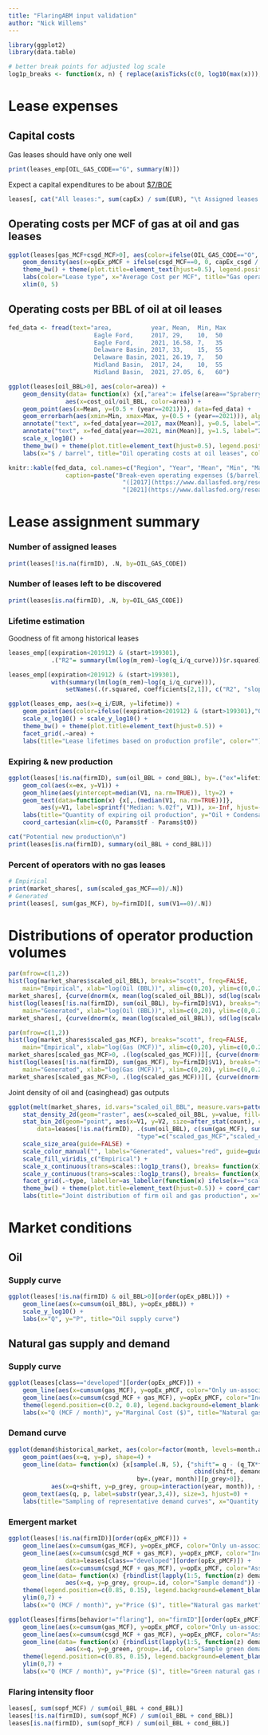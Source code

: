 ```yaml
---
title: "FlaringABM input validation"
author: "Nick Willems"
---
```


```r
library(ggplot2)
library(data.table)

# better break points for adjusted log scale
log1p_breaks <- function(x, n) { replace(axisTicks(c(0, log10(max(x))), log=TRUE, n=n), 1, 0) }
```

# Lease expenses
## Capital costs  
Gas leases should have only one well
```r
print(leases_emp[OIL_GAS_CODE=="G", summary(N)])
```

Expect a capital expenditures to be about [$7/BOE](http://graphics.wsj.com/oil-barrel-breakdown/)
```r
leases[, cat("All leases:", sum(capEx) / sum(EUR), "\t Assigned leases:", .SD[!is.na(firmID), sum(capEx) / sum(EUR)])]
```

## Operating costs per MCF of gas at oil and gas leases  
```r
ggplot(leases[gas_MCF+csgd_MCF>0], aes(color=ifelse(OIL_GAS_CODE=="O", "Oil", "Gas"))) +
    geom_density(aes(x=opEx_pMCF + ifelse(csgd_MCF==0, 0, capEx_csgd / csgd_MCF / lifetime))) +
    theme_bw() + theme(plot.title=element_text(hjust=0.5), legend.position=c(0.85, 0.8), legend.background=element_rect(color="black")) +
    labs(color="Lease type", x="Average Cost per MCF", title="Gas operating costs") +
    xlim(0, 5)
```

## Operating costs per BBL of oil at oil leases  
```r
fed_data <- fread(text="area,           year, Mean,  Min, Max
                        Eagle Ford,     2017, 29,    10,  50
                        Eagle Ford,     2021, 16.58, 7,   35
                        Delaware Basin, 2017, 33,    15,  55
                        Delaware Basin, 2021, 26.19, 7,   50
                        Midland Basin,  2017, 24,    10,  55
                        Midland Basin,  2021, 27.05, 6,   60")

ggplot(leases[oil_BBL>0], aes(color=area)) +
    geom_density(data= function(x) {x[,"area":= ifelse(area=="Spraberry", "Midland Basin", area)]},
                aes(x=cost_oil/oil_BBL, color=area)) +
    geom_point(aes(x=Mean, y=(0.5 + (year==2021))), data=fed_data) +
    geom_errorbarh(aes(xmin=Min, xmax=Max, y=(0.5 + (year==2021))), alpha=0.5, lty=2, data=fed_data, show.legend=FALSE) +
    annotate("text", x=fed_data[year==2017, max(Mean)], y=0.5, label="2017", alpha=0.5, vjust=-1) +
    annotate("text", x=fed_data[year==2021, min(Mean)], y=1.5, label="2021", alpha=0.5, vjust=-1) +
    scale_x_log10() +
    theme_bw() + theme(plot.title=element_text(hjust=0.5), legend.position=c(0.85, 0.8), legend.background=element_rect(color="black")) +
    labs(x="$ / barrel", title="Oil operating costs at oil leases", color="")
```

```r
knitr::kable(fed_data, col.names=c("Region", "Year", "Mean", "Min", "Max"),
                caption=paste("Break-even operating expenses ($/barrel) reported by Dallas Fed",
                                "([2017](https://www.dallasfed.org/research/surveys/des/2017/1701.aspx#tab-questions),",
                                "[2021](https://www.dallasfed.org/research/surveys/des/2021/2101.aspx#tab-questions)):"))
```

# Lease assignment summary  
### Number of assigned leases   
```r
print(leases[!is.na(firmID), .N, by=OIL_GAS_CODE])
```

### Number of leases left to be discovered  
```r
print(leases[is.na(firmID), .N, by=OIL_GAS_CODE])
```

### Lifetime estimation
Goodness of fit among historical leases
```r
leases_emp[(expiration<201912) & (start>199301),
            .("R2"= summary(lm(log(m_rem)~log(q_i/q_curve)))$r.squared), by=area]
```

```r
leases_emp[(expiration<201912) & (start>199301),
            with(summary(lm(log(m_rem)~log(q_i/q_curve))),
                setNames(.(r.squared, coefficients[2,1]), c("R2", "slope"))), by=area]
```

```r
ggplot(leases_emp, aes(x=q_i/EUR, y=lifetime)) +
    geom_point(aes(color=ifelse((expiration<201912) & (start>199301),"Observed","Predicted")), alpha=0.3) +
    scale_x_log10() + scale_y_log10() +
    theme_bw() + theme(plot.title=element_text(hjust=0.5)) +
    facet_grid(.~area) +
    labs(title="Lease lifetimes based on production profile", color="")
```

### Expiring & new production
```r
ggplot(leases[!is.na(firmID), sum(oil_BBL + cond_BBL), by=.("ex"=lifetime + t_found - Params$t0)]) +
    geom_col(aes(x=ex, y=V1)) +
    geom_hline(aes(yintercept=median(V1, na.rm=TRUE)), lty=2) +
    geom_text(data=function(x) {x[,.(median(V1, na.rm=TRUE))]},
         aes(y=V1, label=sprintf("Median: %.02f", V1)), x=-Inf, hjust=-0.01, vjust=-1) +
    labs(title="Quantity of expiring oil production", y="Oil + Condensate (BBL)", x="Time (Months)") +
    coord_cartesian(xlim=c(0, Params$tf - Params$t0))
```

```r
cat("Potential new production\n")
print(leases[is.na(firmID), summary(oil_BBL + cond_BBL)])
```

### Percent of operators with no gas leases  
```r
# Empirical
print(market_shares[, sum(scaled_gas_MCF==0)/.N])
# Generated
print(leases[, sum(gas_MCF), by=firmID][, sum(V1==0)/.N])
```

# Distributions of operator production volumes
```r
par(mfrow=c(1,2))
hist(log(market_shares$scaled_oil_BBL), breaks="scott", freq=FALSE,
    main="Empirical", xlab="log(Oil (BBL))", xlim=c(0,20), ylim=c(0,0.2))
market_shares[, {curve(dnorm(x, mean(log(scaled_oil_BBL)), sd(log(scaled_oil_BBL))), col="blue", add=TRUE); NULL}]
hist(log(leases[!is.na(firmID), sum(oil_BBL), by=firmID]$V1), breaks="scott", freq=FALSE,
    main="Generated", xlab="log(Oil (BBL))", xlim=c(0,20), ylim=c(0,0.2))
market_shares[, {curve(dnorm(x, mean(log(scaled_oil_BBL)), sd(log(scaled_oil_BBL))), col="blue", add=TRUE); NULL}]
```

```r
par(mfrow=c(1,2))
hist(log(market_shares$scaled_gas_MCF), breaks="scott", freq=FALSE,
    main="Empirical", xlab="log(Gas (MCF))", xlim=c(0,20), ylim=c(0,0.2))
market_shares[scaled_gas_MCF>0, .(log(scaled_gas_MCF))][, {curve(dnorm(x, mean(V1), sd(V1)), col="blue", add=TRUE); NULL}]
hist(log(leases[!is.na(firmID), sum(gas_MCF), by=firmID]$V1), breaks="scott", freq=FALSE,
    main="Generated", xlab="log(Gas (MCF))", xlim=c(0,20), ylim=c(0,0.2))
market_shares[scaled_gas_MCF>0, .(log(scaled_gas_MCF))][, {curve(dnorm(x, mean(V1), sd(V1)), col="blue", add=TRUE); NULL}]
```

Joint density of oil and (casinghead) gas outputs
```r
ggplot(melt(market_shares, id.vars="scaled_oil_BBL", measure.vars=patterns("_MCF$"), variable.name="type")) +
    stat_density_2d(geom="raster", aes(x=scaled_oil_BBL, y=value, fill=after_stat(density)), contour=FALSE) +
    stat_bin_2d(geom="point", aes(x=V1, y=V2, size=after_stat(count), color="red", fill=NULL), alpha=0.5,
        data=leases[!is.na(firmID), .(sum(oil_BBL), c(sum(gas_MCF), sum(csgd_MCF)),
                                    "type"=c("scaled_gas_MCF","scaled_csgd_MCF")), by=firmID]) +
    scale_size_area(guide=FALSE) +
    scale_color_manual("", labels="Generated", values="red", guide=guide_legend(override.aes=list("alpha"=1))) +
    scale_fill_viridis_c("Empirical") +
    scale_x_continuous(trans=scales::log1p_trans(), breaks= function(x) {log1p_breaks(x, 5)}) +
    scale_y_continuous(trans=scales::log1p_trans(), breaks= function(x) {log1p_breaks(x, 5)}) +
    facet_grid(.~type, labeller=as_labeller(function(x) ifelse(x=="scaled_gas_MCF", "Unassociated Gas", "Casinghead Gas"))) +
    theme_bw() + theme(plot.title=element_text(hjust=0.5)) + coord_cartesian(expand=FALSE) +
    labs(title="Joint distribution of firm oil and gas production", x="Production (BBL)", y="Production (MCF)")
```

# Market conditions
## Oil
### Supply curve
```r
ggplot(leases[!is.na(firmID) & oil_BBL>0][order(opEx_pBBL)]) +
    geom_line(aes(x=cumsum(oil_BBL), y=opEx_pBBL)) +
    scale_y_log10() +
    labs(x="Q", y="P", title="Oil supply curve")
```

## Natural gas supply and demand
### Supply curve
```r
ggplot(leases[class=="developed"][order(opEx_pMCF)]) +
    geom_line(aes(x=cumsum(gas_MCF), y=opEx_pMCF, color="Only un-associated gas")) +
    geom_line(aes(x=cumsum(csgd_MCF + gas_MCF), y=opEx_pMCF, color="Including casinghead gas")) +
    theme(legend.position=c(0.2, 0.8), legend.background=element_blank()) +
    labs(x="Q (MCF / month)", y="Marginal Cost ($)", title="Natural gas supply curve", color="")
```

### Demand curve
```r
ggplot(demand$historical_market, aes(color=factor(month, levels=month.abb))) +
    geom_point(aes(x=q, y=p), shape=4) +
    geom_line(data= function(x) {x[sample(.N, 5), {"shift"= q - (q_TX*frac*0.95);
                                                    cbind(shift, demand$new_schedule(0, sample_set=.BY)(x$q - shift))},
                                    by=.(year, month)][p_grey>0]},
            aes(x=q+shift, y=p_grey, group=interaction(year, month)), show.legend=FALSE) +
    geom_text(aes(q, p, label=substr(year,3,4)), size=3, hjust=0) +
    labs(title="Sampling of representative demand curves", x="Quantity (MCF)", y="Price ($/MCF)", color="month")
```

### Emergent market
```r
ggplot(leases[!is.na(firmID)][order(opEx_pMCF)]) +
    geom_line(aes(x=cumsum(gas_MCF), y=opEx_pMCF, color="Only un-associated gas")) +
    geom_line(aes(x=cumsum(csgd_MCF + gas_MCF), y=opEx_pMCF, color="Including casinghead gas"),
                data=leases[class=="developed"][order(opEx_pMCF)]) +
    geom_line(aes(x=cumsum(csgd_MCF + gas_MCF), y=opEx_pMCF, color="Assuming 100%\ncasinghead gas capture")) +
    geom_line(data= function(x) {rbindlist(lapply(1:5, function(z) demand$new_schedule(0)(x[, cumsum(gas_MCF+csgd_MCF)])), idcol=TRUE)},
                aes(x=q, y=p_grey, group=.id, color="Sample demand")) +
    theme(legend.position=c(0.85, 0.15), legend.background=element_blank()) +
    ylim(0,7) +
    labs(x="Q (MCF / month)", y="Price ($)", title="Natural gas market", color="")
```

```r
ggplot(leases[firms[behavior!="flaring"], on="firmID"][order(opEx_pMCF)]) +
    geom_line(aes(x=cumsum(gas_MCF), y=opEx_pMCF, color="Only un-associated gas")) +
    geom_line(aes(x=cumsum(csgd_MCF + gas_MCF), y=opEx_pMCF, color="Assuming 100%\ncasinghead gas capture")) +
    geom_line(data= function(x) {rbindlist(lapply(1:5, function(z) demand$new_schedule(0.1)(x[, cumsum(gas_MCF+csgd_MCF)])), idcol=TRUE)},
                aes(x=q, y=p_green, group=.id, color="Sample green demand")) +
    theme(legend.position=c(0.85, 0.15), legend.background=element_blank()) +
    ylim(0,7) +
    labs(x="Q (MCF / month)", y="Price ($)", title="Green natural gas market", color="")
```

### Flaring intensity floor
```r
leases[, sum(sopf_MCF) / sum(oil_BBL + cond_BBL)]
leases[!is.na(firmID), sum(sopf_MCF) / sum(oil_BBL + cond_BBL)]
leases[is.na(firmID), sum(sopf_MCF) / sum(oil_BBL + cond_BBL)]
```
